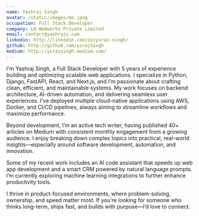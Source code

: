```yaml
---
name: Yashraj Singh
avatar: /static/images/me.jpeg
occupation: Full Stack Developer
company: LN Webworks Private Limited
email: contact@yashrajs.com
linkedin: http://linkedin.com/in/ysraz-singh/
github: http://github.com/ysrajSingh
medium: http://ysrazsingh.medium.com/
---
```


I'm Yashraj Singh, a Full Stack Developer with 5 years of experience building and optimizing scalable web applications. I specialize in Python, Django, FastAPI, React, and Next.js, and I’m passionate about crafting clean, efficient, and maintainable systems. My work focuses on backend architecture, AI-driven automation, and delivering seamless user experiences. I’ve deployed multiple cloud-native applications using AWS, Docker, and CI/CD pipelines, always aiming to streamline workflows and maximize performance.

Beyond development, I’m an active tech writer, having published 40+ articles on Medium with consistent monthly engagement from a growing audience. I enjoy breaking down complex topics into practical, real-world insights—especially around software development, automation, and innovation.

Some of my recent work includes an AI code assistant that speeds up web app development and a smart CRM powered by natural language prompts. I’m currently exploring machine learning integrations to further enhance productivity tools.

I thrive in product-focused environments, where problem-solving, ownership, and speed matter most. If you're looking for someone who thinks long-term, ships fast, and builds with purpose—I’d love to connect.
